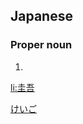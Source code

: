 ==Japanese==
{{ja-kanjitab|圭|吾}}

===Proper noun===
{{ja-pos|proper|けいご}}

# {{given name|male|lang=ja}}

[[Category:Japanese male given names|けいご]]

[[li:圭吾]]